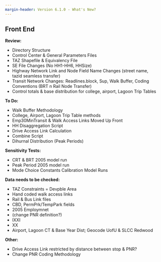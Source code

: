```yaml
---
margin-header: Version 6.1.0 - What's New?
---
```


## Front End

**Review:**

 - Directory Structure
 - Control Center & General Parameters Files
 - TAZ Shapefile & Equivalency File
 - SE File Changes (No HH1-HH6, HHSize)
 - Highway Network Link and Node Field Name Changes (street name, tazid seamless transfer)
 - Transit Network Changes: Readlines.block, Sup, Walk Buffer, Coding Conventions (BRT n Rail Node Transfer)
 - Control totals & base distribution for college, airport, Lagoon Trip Tables

**To Do:**

 - Walk Buffer Methodology
 - College, Airport, Lagoon Trip Table methods
 - Emp30MinTransit & Walk Access Links Moved Up Front
 - HH Disaggregation Script
 - Drive Access Link Calculation
 - Combine Script
 - Dihurnal Distribution (Peak Periods)

**Sensitivity Tests:**

 - CRT & BRT 2005 model run
 - Peak Period 2005 model run
 - Mode Choice Constants Calibration Model Runs

**Data needs to be checked:**

 - TAZ Constraints = Devpble Area
 - Hand coded walk access links
 - Rail & Bus Link files
 - CBD, PermPrk/TempPark fields
 - 2005 Employmnet
 - (change PNR definition?)
 - IXXI
 - XX
 - Airport, Lagoon CT & Base Year Dist; Geocode UofU & SLCC Redwood

**Other:**

 - Drive Access Link restricted by distance between stop & PNR?
 - Change PNR Coding Methodology
